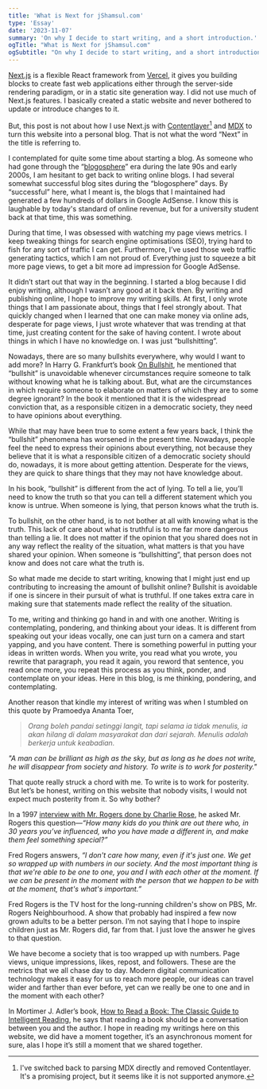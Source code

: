 ```yaml
---
title: 'What is Next for jShamsul.com'
type: 'Essay'
date: '2023-11-07'
summary: 'On why I decide to start writing, and a short introduction.'
ogTitle: "What is Next for jShamsul.com"
ogSubtitle: "On why I decide to start writing, and a short introduction."
---
```


[Next.js](https://nextjs.org) is a flexible React framework from [Vercel](https://vercel.com), it gives you building blocks to create fast web applications either through the server-side rendering paradigm, or in a static site generation way. I did not use much of Next.js features. I basically created a static website and never bothered to update or introduce changes to it.

But, this post is not about how I use Next.js with [Contentlayer](https://Contentlayer.dev)[^1] and [MDX](https://mdxjs.com) to turn this website into a personal blog. That is not what the word “Next” in the title is referring to.

I contemplated for quite some time about starting a blog. As someone who had gone through the “[blogosphere](https://en.wikipedia.org/wiki/Blogosphere)” era during the late 90s and early 2000s, I am hesitant to get back to writing online blogs. I had several somewhat successful blog sites during the “blogosphere” days. By “successful” here, what I meant is, the blogs that I maintained had generated a few hundreds of dollars in Google AdSense. I know this is laughable by today's standard of online revenue, but for a university student back at that time, this was something.

During that time, I was obsessed with watching my page views metrics. I keep tweaking things for search engine optimisations (SEO), trying hard to fish for any sort of traffic I can get. Furthermore, I’ve used those web traffic generating tactics, which I am not proud of. Everything just to squeeze a bit more page views, to get a bit more ad impression for Google AdSense.

It didn’t start out that way in the beginning. I started a blog because I did enjoy writing, although I wasn’t any good at it back then. By writing and publishing online, I hope to improve my writing skills. At first, I only wrote things that I am passionate about, things that I feel strongly about. That quickly changed when I learned that one can make money via online ads, desperate for page views, I just wrote whatever that was trending at that time, just creating content for the sake of having content. I wrote about things in which I have no knowledge on. I was just “bullshitting”.

Nowadays, there are so many bullshits everywhere, why would I want to add more? In Harry G. Frankfurt’s book [On Bullshit](https://press.princeton.edu/books/hardcover/9780691122946/on-bullshit), he mentioned that “bullshit” is unavoidable whenever circumstances require someone to talk without knowing what he is talking about. But, what are the circumstances in which require someone to elaborate on matters of which they are to some degree ignorant? In the book it mentioned that it is the widespread conviction that, as a responsible citizen in a democratic society, they need to have opinions about everything. 

While that may have been true to some extent a few years back, I think the “bullshit” phenomena has worsened in the present time. Nowadays, people feel the need to express their opinions about everything, not because they believe that it is what a responsible citizen of a democratic society should do, nowadays, it is more about getting attention. Desperate for the views, they are quick to share things that they may not have knowledge about.

In his book, “bullshit” is different from the act of lying. To tell a lie, you’ll need to know the truth so that you can tell a different statement which you know is untrue. When someone is lying, that person knows what the truth is.

To bullshit, on the other hand, is to not bother at all with knowing what is the truth. This lack of care about what is truthful is to me far more dangerous than telling a lie. It does not matter if the opinion that you shared does not in any way reflect the reality of the situation, what matters is that you have shared your opinion. When someone is “bullshitting”, that person does not know and does not care what the truth is.

So what made me decide to start writing, knowing that I might just end up contributing to increasing the amount of bullshit online? Bullshit is avoidable if one is sincere in their pursuit of what is truthful. If one takes extra care in making sure that statements made reflect the reality of the situation.

To me, writing and thinking go hand in and with one another. Writing is contemplating, pondering, and thinking about your ideas. It is different from speaking out your ideas vocally, one can just turn on a camera and start yapping, and you have content. There is something powerful in putting your ideas in written words. When you write, you read what you wrote, you rewrite that paragraph, you read it again, you reword that sentence, you read once more, you repeat this process as you think, ponder, and contemplate on your ideas. Here in this blog, is me thinking, pondering, and contemplating.

Another reason that kindle my interest of writing was when I stumbled on this quote by Pramoedya Ananta Toer,

> *Orang boleh pandai setinggi langit, tapi selama ia tidak menulis, ia akan hilang di dalam masyarakat dan dari sejarah. Menulis adalah berkerja untuk keabadian.*

*"A man can be brilliant as high as the sky, but as long as he does not write, he will disappear from society and history. To write is to work for posterity."*

That quote really struck a chord with me. To write is to work for posterity. But let’s be honest, writing on this website that nobody visits, I would not expect much posterity from it. So why bother?

In a 1997 [interview with Mr. Rogers done by Charlie Rose](https://charlierose.com/videos/16122), he asked Mr. Rogers this question—*“How many kids do you think are out there who, in 30 years you’ve influenced, who you have made a different in, and make them feel something special?”*

Fred Rogers answers, *“I don't care how many, even if it's just one. We get so wrapped up with numbers in our society. And the most important thing is that we're able to be one to one, you and I with each other at the moment. If we can be present in the moment with the person that we happen to be with at the moment, that's what's important.”*

Fred Rogers is the TV host for the long-running children's show on PBS, Mr. Rogers Neighbourhood. A show that probably had inspired a few now grown adults to be a better person. I’m not saying that I hope to inspire children just as Mr. Rogers did, far from that. I just love the answer he gives to that question. 

We have become a society that is too wrapped up with numbers. Page views, unique impressions, likes, repost, and followers. These are the metrics that we all chase day to day. Modern digital communication technology makes it easy for us to reach more people, our ideas can travel wider and farther than ever before, yet can we really be one to one and in the moment with each other?

In Mortimer J. Adler’s book, [How to Read a Book: The Classic Guide to Intelligent Reading](https://www.goodreads.com/en/book/show/567610), he says that reading a book should be a conversation between you and the author. I hope in reading my writings here on this website, we did have a moment together, it’s an asynchronous moment for sure, alas I hope it’s still a moment that we shared together.

[^1]: I've switched back to parsing MDX directly and removed Contentlayer. It's a promising project, but it seems like it is not supported anymore.
